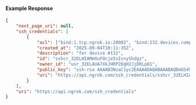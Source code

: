 #### Example Response

```json
{
	"next_page_uri": null,
	"ssh_credentials": [
		{
			"acl": ["bind:1.tcp.ngrok.io:20002", "bind:132.devices.company.com"],
			"created_at": "2025-09-04T10:11:35Z",
			"description": "for device #132",
			"id": "sshcr_32ELHIAMmXuFOcje5sIcnyShdgz",
			"owner_id": "usr_32ELAUA7XkJHRP2DgH2JjDRLp81",
			"public_key": "ssh-rsa AAAAB3NzaC1yc2EAAAADAQABAAABAQDmGS49FkSODAcKhn3+/47DW2zEn19BZvzRQ8RZjL3v6hCIX2qXfsFK35EGxNI0wV23H4xXC2gVRPHKU71YnCb50tad3yMBTM6+2yfGsEDasEH/anmBLclChKvuGiT547RskZlpbAbdq3GvbzmY+R/2EBRMOiObpc8XmSzKAd05j28kqN0+rZO65SWId0MXdvJdSCSAnuRqBNd/aXKlu8hBPDcgwbT2lMkuR+ApoBS2FLRBOiQyt2Ol0T7Uuf7lTLlazpGB3uTw5zFYUNXkuuI6cAP8QYuY1Bne/hNrG8t3Aw9a1yc2C4Fz1hJ/4OMRxTQ8SUQf+Rmxs8DryMlMFJ8r device132@example.com",
			"uri": "https://api.ngrok.com/ssh_credentials/sshcr_32ELHIAMmXuFOcje5sIcnyShdgz"
		}
	],
	"uri": "https://api.ngrok.com/ssh_credentials"
}
```
